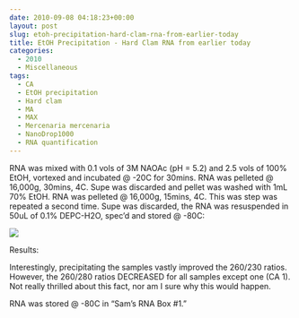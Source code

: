 ```yaml
---
date: 2010-09-08 04:18:23+00:00
layout: post
slug: etoh-precipitation-hard-clam-rna-from-earlier-today
title: EtOH Precipitation - Hard Clam RNA from earlier today
categories:
  - 2010
  - Miscellaneous
tags:
  - CA
  - EtOH precipitation
  - Hard clam
  - MA
  - MAX
  - Mercenaria mercenaria
  - NanoDrop1000
  - RNA quantification
---
```


RNA was mixed with 0.1 vols of 3M NAOAc (pH = 5.2) and 2.5 vols of 100% EtOH, vortexed and incubated @ -20C for 30mins. RNA was pelleted @ 16,000g, 30mins, 4C. Supe was discarded and pellet was washed with 1mL 70% EtOH. RNA was pelleted @ 16,000g, 15mins, 4C. This was step was repeated a second time. Supe was discarded, the RNA was resuspended in 50uL of 0.1% DEPC-H2O, spec'd and stored @ -80C:

![](https://eagle.fish.washington.edu/Arabidopsis/RNA%20Spec%20Readings/20100907-02%20RNA.JPG)

Results:

Interestingly, precipitating the samples vastly improved the 260/230 ratios. However, the 260/280 ratios DECREASED for all samples except one (CA 1). Not really thrilled about this fact, nor am I sure why this would happen.

RNA was stored @ -80C in "Sam's RNA Box #1."
